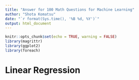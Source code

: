 ```yaml
---
title: "Answer for 100 Math Questions for Machine Learning"
author: "Shota Komatsu"
date: "`r format(Sys.time(), '%B %d, %Y')`"
output: html_document
---
```


```r
knitr::opts_chunk$set(echo = TRUE, warning = FALSE)
library(magrittr)
library(ggplot2)
library(foreach)
```


# Linear Regression

